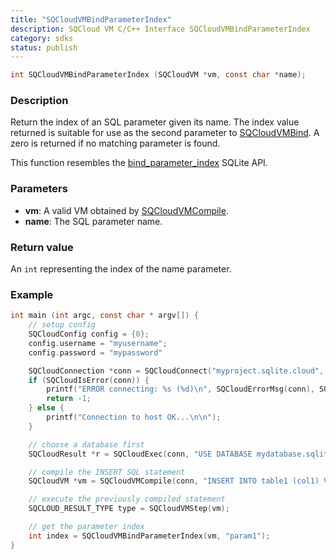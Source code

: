 ```yaml
---
title: "SQCloudVMBindParameterIndex"
description: SQCloud VM C/C++ Interface SQCloudVMBindParameterIndex
category: sdks
status: publish
---
```


```c
int SQCloudVMBindParameterIndex (SQCloudVM *vm, const char *name);
```

### Description
Return the index of an SQL parameter given its name. The index value returned is suitable for use as the second parameter to [SQCloudVMBind](/docs/sdk/c/sqcloudvmbind). A zero is returned if no matching parameter is found.

This function resembles the [bind_parameter_index](https://www.sqlite.org/c3ref/bind_parameter_index.html) SQLite API. 

### Parameters
* **vm**: A valid VM obtained by [SQCloudVMCompile](/docs/sdk/c/sqcloudvmcompile).
* **name**: The SQL parameter name.

### Return value
An `int` representing the index of the name parameter.

### Example
```c
int main (int argc, const char * argv[]) {
    // setup config
    SQCloudConfig config = {0};
    config.username = "myusername";
    config.password = "mypassword"

    SQCloudConnection *conn = SQCloudConnect("myproject.sqlite.cloud", SQCLOUD_DEFAULT_PORT, &config);
    if (SQCloudIsError(conn)) {
        printf("ERROR connecting: %s (%d)\n", SQCloudErrorMsg(conn), SQCloudErrorCode(conn));
        return -1;
    } else {
        printf("Connection to host OK...\n\n");
    }

    // choose a database first
    SQCloudResult *r = SQCloudExec(conn, "USE DATABASE mydatabase.sqlite;");

    // compile the INSERT SQL statement
    SQCloudVM *vm = SQCloudVMCompile(conn, "INSERT INTO table1 (col1) VALUES ('?param1');", -1, NULL);

    // execute the previously compiled statement
    SQCLOUD_RESULT_TYPE type = SQCloudVMStep(vm);

    // get the parameter index
    int index = SQCloudVMBindParameterIndex(vm, "param1");
}
```